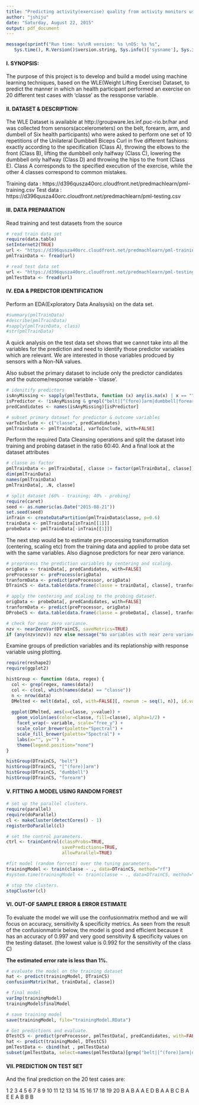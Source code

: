 ```yaml
---
title: "Predicting activity(exercise) quality from activity monitors using machine learning algorithm"
author: "jshiju"
date: "Saturday, August 22, 2015"
output: pdf_document
---
```


```r
message(sprintf("Run time: %s\nR version: %s \nOS: %s %s", 
   Sys.time(), R.Version()$version.string, Sys.info()['sysname'], Sys.info()['release']))
```

#### I. SYNOPSIS:

The purpose of this project is to develop and build a model using machine learning techniques, based on the WLE(Weight Lifting Exercise) Dataset, to predict the manner in which an health participant performed an exercise on 20 different test cases with 'classe' as the ressponse variable.

#### II. DATASET & DESCRIPTION:

The WLE Dataset is available at http://groupware.les.inf.puc-rio.br/har and was collected from sensors(accelerometers) on the belt, forearm, arm, and dumbell of Six health participants) who were asked to perform one set of 10 repetitions of the Unilateral Dumbbell Biceps Curl in five different fashions: exactly according to the specification (Class A), throwing the elbows to the front (Class B), lifting the dumbbell only halfway (Class C), lowering the dumbbell only halfway (Class D) and throwing the hips to the front (Class E). Class A corresponds to the specified execution of the exercise, while the other 4 classes correspond to common mistakes.

Training data :  https://d396qusza40orc.cloudfront.net/predmachlearn/pml-training.csv
Test data :  https://d396qusza40orc.cloudfront.net/predmachlearn/pml-testing.csv

#### III. DATA PREPARATION

Read training and test datasets from the source
```r
# read train data set
require(data.table)
setInternet2(TRUE)
url <- "https://d396qusza40orc.cloudfront.net/predmachlearn/pml-training.csv"
pmlTrainData <- fread(url)

# read test data set
url <- "https://d396qusza40orc.cloudfront.net/predmachlearn/pml-testing.csv"
pmlTestData <- fread(url)
```

#### IV. EDA & PREDICTOR IDENTIFICATION

Perform an EDA(Exploratory Data Analsysis) on the data set.
```r
#summary(pmlTrainData)
#describe(pmlTrainData)
#sapply(pmlTrainData, class)
#str(pmlTrainData)
```
A quick analysis on the test data set shows that we cannot take into all the variables for the prediction and need to identify those predictor variables which are relevant. We are interested in those variables prodcued by sensors with a Non-NA values. 

Also subset the primary dataset to include only the predictor candidates and the outcome/response variable - 'classe'.
```r
# idenitify predictors
isAnyMissing <- sapply(pmlTestData, function (x) any(is.na(x) | x == ""))
isPredictor <- !isAnyMissing & grepl("belt|[^(fore)]arm|dumbbell|forearm", names(isAnyMissing))
predCandidates <- names(isAnyMissing)[isPredictor]

# subset primary dataset for predictor & outcome variables
varToInclude <- c("classe", predCandidates)
pmlTrainData <- pmlTrainData[, varToInclude, with=FALSE]
```

Perform the required Data Cleansing operations and split the dataset into training and probing dataset in the ratio 60:40.
And a final look at the dataset attributes
```r
# classe as factor
pmlTrainData <- pmlTrainData[, classe := factor(pmlTrainData[, classe])]
dim(pmlTrainData)
names(pmlTrainData)
pmlTrainData[, .N, classe]
```

```r
# split dataset [60% - training; 40% - probing]
require(caret)
seed <- as.numeric(as.Date("2015-08-21"))
set.seed(seed)
inTrain <- createDataPartition(pmlTrainData$classe, p=0.6)
trainData <- pmlTrainData[inTrain[[1]]]
probeData <- pmlTrainData[-inTrain[[1]]]
```

The next step would be to estimate pre-processing transformation (centering, scaling etc) from the training data and applied to probe data set with the same variables. Also diagnose predictors for near zero variance. 

```r
# preprocess the prediction variables by centering and scaling.
origData <- trainData[, predCandidates, with=FALSE]
preProcessor <- preProcess(origData)
tranformData <- predict(preProcessor, origData)
DTrainCS <- data.table(data.frame(classe = trainData[, classe], tranformData))

# apply the centering and scaling to the probing dataset.
origData <- probeData[, predCandidates, with=FALSE]
tranformData <- predict(preProcessor, origData)
DProbeCS <- data.table(data.frame(classe = probeData[, classe], tranformData))

# check for near zero variance.
nzv <- nearZeroVar(DTrainCS, saveMetrics=TRUE)
if (any(nzv$nzv)) nzv else message("No variables with near zero variance")
```

Examine groups of prediction variables and its replationship with response variable using plotting.

```r
require(reshape2)
require(ggplot2)

histGroup <- function (data, regex) {
  col <- grep(regex, names(data))
  col <- c(col, which(names(data) == "classe"))
  n <- nrow(data)
  DMelted <- melt(data[, col, with=FALSE][, rownum := seq(1, n)], id.vars=c("rownum", "classe"))
  
  ggplot(DMelted, aes(x=classe, y=value)) +
    geom_violin(aes(color=classe, fill=classe), alpha=1/2) +
    facet_wrap(~ variable, scale="free_y") +
    scale_color_brewer(palette="Spectral") +
    scale_fill_brewer(palette="Spectral") +
    labs(x="", y="") +
    theme(legend.position="none")
}

histGroup(DTrainCS, "belt")
histGroup(DTrainCS, "[^(fore)]arm")
histGroup(DTrainCS, "dumbbell")
histGroup(DTrainCS, "forearm")
```

#### V. FITTING A MODEL USING RANDOM FOREST

```r
# set up the parallel clusters.
require(parallel)
require(doParallel)
cl <- makeCluster(detectCores() - 1)
registerDoParallel(cl)

# set the control parameters.
ctrl <- trainControl(classProbs=TRUE,
                     savePredictions=TRUE,
                     allowParallel=TRUE)

#fit model (random forrest) over the tuning parameters.
trainingModel <- train(classe ~ ., data=DTrainCS, method="rf")
#system.time(trainingModel <- train(classe ~ ., data=DTrainCS, method="rf"))

# stop the clusters.
stopCluster(cl)
```

#### VI. OUT-OF SAMPLE ERROR & ERROR ESTIMATE

To evaluate the model we will use the confusionmatrix method and we will focus on accuracy, sensitivity & specificity metrics.  As seen from the result of the confusionmatrix below, the model is good and efficient because it has an accuracy of 0.997 and very good sensitivity & specificity values on the testing dataset. (the lowest value is 0.992 for the sensitivity of the class C)

**The estimated error rate is less than 1%.**

```r
# evaluate the model on the training dataset
hat <- predict(trainingModel, DTrainCS)
confusionMatrix(hat, trainData[, classe])

# final model
varImp(trainingModel)
trainingModel$finalModel
```


```r
# save training model
save(trainingModel, file="trainingModel.RData")

# Get predictions and evaluate.
DTestCS <- predict(preProcessor, pmlTestData[, predCandidates, with=FALSE])
hat <- predict(trainingModel, DTestCS)
pmlTestData <- cbind(hat , pmlTestData)
subset(pmlTestData, select=names(pmlTestData)[grep("belt|[^(fore)]arm|dumbbell|forearm", names(pmlTestData), invert=TRUE)])
```

#### VII. PREDICTION ON TEST SET
And the final prediction on the 20 test cases are: 

1 2 3 4 5 6 7 8 9 10 11 12 13 14 15 16 17 18 19 20
B A B A A E D B A  A  B  C  B  A  E  E  A  B  B  B
